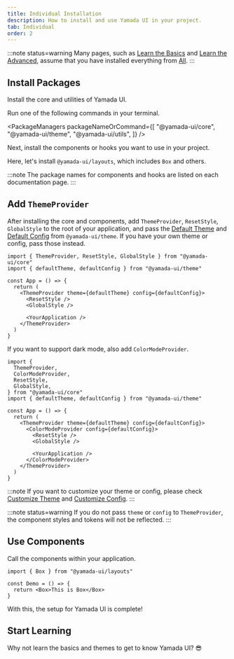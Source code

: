 ```yaml
---
title: Individual Installation
description: How to install and use Yamada UI in your project.
tab: Individual
order: 2
---
```


:::note status=warning
Many pages, such as [Learn the Basics](/getting-started/basics) and [Learn the Advanced](/getting-started/advanced), assume that you have installed everything from [All](/getting-started/installation).
:::

## Install Packages

Install the core and utilities of Yamada UI.

Run one of the following commands in your terminal.

<PackageManagers
  packageNameOrCommand={[
    "@yamada-ui/core",
    "@yamada-ui/theme",
    "@yamada-ui/utils",
  ]}
/>

Next, install the components or hooks you want to use in your project.

Here, let's install `@yamada-ui/layouts`, which includes `Box` and others.

<PackageManagers packageNameOrCommand="@yamada-ui/layouts" />

:::note
The package names for components and hooks are listed on each documentation page.
:::

## Add `ThemeProvider`

After installing the core and components, add `ThemeProvider`, `ResetStyle`, `GlobalStyle` to the root of your application, and pass the [Default Theme](/styled-system/theming/default-theme) and [Default Config](/styled-system/configure/default-config) from `@yamada-ui/theme`. If you have your own theme or config, pass those instead.

```tsx live=false highlight={6,7,8,11}
import { ThemeProvider, ResetStyle, GlobalStyle } from "@yamada-ui/core"
import { defaultTheme, defaultConfig } from "@yamada-ui/theme"

const App = () => {
  return (
    <ThemeProvider theme={defaultTheme} config={defaultConfig}>
      <ResetStyle />
      <GlobalStyle />

      <YourApplication />
    </ThemeProvider>
  )
}
```

If you want to support dark mode, also add `ColorModeProvider`.

```tsx live=false highlight={7,12}
import {
  ThemeProvider,
  ColorModeProvider,
  ResetStyle,
  GlobalStyle,
} from "@yamada-ui/core"
import { defaultTheme, defaultConfig } from "@yamada-ui/theme"

const App = () => {
  return (
    <ThemeProvider theme={defaultTheme} config={defaultConfig}>
      <ColorModeProvider config={defaultConfig}>
        <ResetStyle />
        <GlobalStyle />

        <YourApplication />
      </ColorModeProvider>
    </ThemeProvider>
  )
}
```

:::note
If you want to customize your theme or config, please check [Customize Theme](/styled-system/theming/customize-theme) and [Customize Config](/styled-system/configure/customize-config).
:::

:::note status=warning
If you do not pass `theme` or `config` to `ThemeProvider`, the component styles and tokens will not be reflected.
:::

## Use Components

Call the components within your application.

```tsx live=false
import { Box } from "@yamada-ui/layouts"

const Demo = () => {
  return <Box>This is Box</Box>
}
```

With this, the setup for Yamada UI is complete!

## Start Learning

Why not learn the basics and themes to get to know Yamada UI? 😎

<CardContainer>
  <LinkCard href="/getting-started/basics" />
  <LinkCard
    href="/styled-system/theming"
    title="Learn About Themes"
    description="Learn about Yamada UI's default theme, and how to create and change colors, fonts, and other theme values."
  />
  <LinkCard
    href="/components"
    title="Explore Components"
    description="Yamada UI offers over 100 flexible components. All components support animations and dark mode."
  />
  <LinkCard
    href="https://github.com/hirotomoyamada/yamada-ui"
    title="Explore the Source Code"
    description="The packages and documentation site for Yamada UI are open source. If you like Yamada UI, please give it a star."
  />
</CardContainer>
